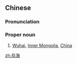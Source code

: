 {{also|乌海}}
==Chinese==
{{zh-forms|s=乌海}}

===Pronunciation===
{{zh-pron
|m=Wūhǎi
|cat=propn
}}

===Proper noun===
{{zh-proper noun}}

# [[Wuhai]], [[Inner Mongolia]], [[China]]

{{zh-cat|Cities}}

[[zh:烏海]]